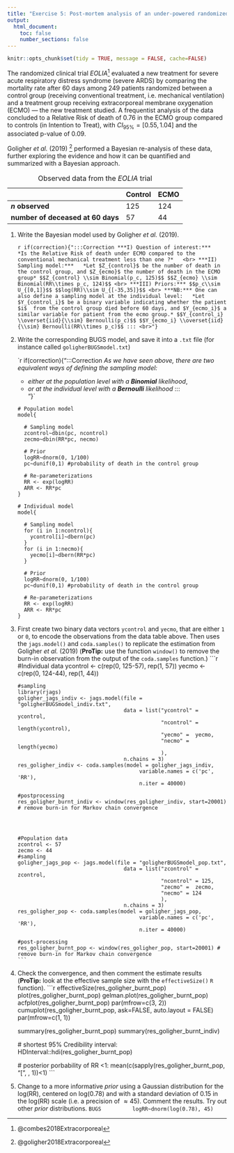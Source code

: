 ```yaml
---
title: "Exercise 5: Post-mortem analysis of an under-powered randomized trial"
output:
  html_document:
    toc: false
    number_sections: false
---
```



```r
knitr::opts_chunk$set(tidy = TRUE, message = FALSE, cache=FALSE)
```

The randomized clinical trial *EOLIA*^[@combes2018Extracorporeal] evaluated a new treatment for severe acute respiratory distress syndrome (severe ARDS) by comparing the mortality rate after 60 days among 249 patients randomized between a control group (receiving conventional treatment, i.e. mechanical ventilation) and a treatment group receiving extracorporeal membrane oxygenation (ECMO) --- the new treatment studied. A frequentist analysis of the data concluded to a Relative Risk of death of $0.76$ in the ECMO group compared to controls (in Intention to Treat), with $CI_{95\%} = [0.55 , 1.04]$ and the associated p-value of $0.09$.

Goligher *et al.* (2019) ^[@goligher2018Extracorporeal] performed a Bayesian re-analysis of these data, further exploring the evidence and how it can be quantified and summarized with a Bayesian approach.


|                                   | Control | ECMO |
|-----------------------------------|---------|------|
| **$n$ observed**                  | 125     | 124  |
| **number of deceased at 60 days** |  57     |  44  |
Table: Observed data from the *EOLIA* trial


 1. Write the Bayesian model used by Goligher *et al.* (2019).
  
    `r if(correction){":::Correction
    ***I) Question of interest:***  
    *Is the Relative Risk of death under ECMO compared to the conventional mechanical treatment less than one ?*  
    <br>
    ***II) Sampling model:***  
    *Let $Z_{control}$ be the number of death in the control group, and $Z_{ecmo}$ the number of death in the ECMO group*
    $$Z_{control} \\sim Binomial(p_c, 125)$$
    $$Z_{ecmo} \\sim Binomial(RR\\times p_c, 124)$$
    <br>
    ***III) Priors:***
    $$p_c\\sim U_{[0,1]}$$
    $$log(RR)\\sim U_{[-35,35]}$$
    <br>
    ***NB:*** One can also define a sampling model at the individual level:  
    *Let $Y_{control_i}$ be a binary variable indicating whether the patient $i$ 
    from the control group died before 60 days, and $Y_{ecmo_i}$ a similar variable for patient from the ecmo group.*
    $$Y_{control_i} \\overset{iid}{\\sim} Bernoulli(p_c)$$
    $$Y_{ecmo_i} \\overset{iid}{\\sim} Bernoulli(RR\\times p_c)$$
    :::
    <br>"}`
  
  
 2. Write the corresponding BUGS model, and save it into a `.txt` file (for instance called `goligherBUGSmodel.txt`)
  
    `r if(correction){":::Correction
    *As we have seen above, there are two equivalent ways of defining the sampling model:  *
      - *either at the population level with a **Binomial** likelihood*,
      - *or at the individual level with a **Bernoulli** likelihood*
    :::
    <br>"}`
    
       ```BUGS
       # Population model
       model{
      
         # Sampling model
         zcontrol~dbin(pc, ncontrol)
         zecmo~dbin(RR*pc, necmo)
      
         # Prior
         logRR~dnorm(0, 1/100)
         pc~dunif(0,1) #probability of death in the control group
        
         # Re-parameterizations
         RR <- exp(logRR)
         ARR <- RR*pc
       }
      ```
 
      ```BUGS
      # Individual model
      model{
      
        # Sampling model
        for (i in 1:ncontrol){
          ycontrol[i]~dbern(pc)
        }
        for (i in 1:necmo){
          yecmo[i]~dbern(RR*pc)
        }
      
        # Prior
        logRR~dnorm(0, 1/100)
        pc~dunif(0,1) #probability of death in the control group
        
        # Re-parameterizations
        RR <- exp(logRR)
        ARR <- RR*pc
      }
      ```



 3. First create two binary data vectors `ycontrol` and `yecmo`, that are either `1` or `0`, to encode the observations from the data table above. Then uses the `jags.model()` and `coda.samples()` to replicate the estimation from Goligher *et al.* (2019) (**ProTip:** use the function `window()` to remove the burn-in observation from the output of the `coda.samples` function.)
      ```r
        #Individual data
        ycontrol <- c(rep(0, 125-57), rep(1, 57))
        yecmo <- c(rep(0, 124-44), rep(1, 44))
        
        #sampling
        library(rjags)
        goligher_jags_indiv <- jags.model(file = "goligherBUGSmodel_indiv.txt", 
                                          data = list("ycontrol" =  ycontrol, 
                                                      "ncontrol" = length(ycontrol),
                                                      "yecmo" =  yecmo, 
                                                      "necmo" = length(yecmo)
                                                      ), 
                                          n.chains = 3)
        res_goligher_indiv <- coda.samples(model = goligher_jags_indiv, 
                                               variable.names = c('pc', 'RR'), 
                                               n.iter = 40000)
        
        #postprocessing
        res_goligher_burnt_indiv <- window(res_goligher_indiv, start=20001) # remove burn-in for Markov chain convergence
        
        
        
        
        #Population data
        zcontrol <- 57
        zecmo <- 44
        #sampling
        goligher_jags_pop <- jags.model(file = "goligherBUGSmodel_pop.txt", 
                                          data = list("zcontrol" =  zcontrol, 
                                                      "ncontrol" = 125,
                                                      "zecmo" =  zecmo, 
                                                      "necmo" = 124
                                                      ), 
                                          n.chains = 3)
        res_goligher_pop <- coda.samples(model = goligher_jags_pop, 
                                               variable.names = c('pc', 'RR'), 
                                               n.iter = 40000)
        
        #post-processing
        res_goligher_burnt_pop <- window(res_goligher_pop, start=20001) # remove burn-in for Markov chain convergence
        ```
        


  4. Check the convergence, and then comment the estimate results (**ProTip:** look at the effective sample size with the `effectiveSize()` `R` function).
        ```r
        effectiveSize(res_goligher_burnt_pop)
        plot(res_goligher_burnt_pop)
        gelman.plot(res_goligher_burnt_pop)
        acfplot(res_goligher_burnt_pop)
        par(mfrow=c(3, 2))
        cumuplot(res_goligher_burnt_pop, ask=FALSE, auto.layout = FALSE)
        par(mfrow=c(1, 1))
        
        summary(res_goligher_burnt_pop)
        summary(res_goligher_burnt_indiv)
        
        
        # shortest 95% Credibility interval:
        HDInterval::hdi(res_goligher_burnt_pop) 
        
        # posterior porbability of RR <1:
        mean(c(sapply(res_goligher_burnt_pop, "[", , 1))<1)
        ```


  5. Change to a more informative *prior* using a Gaussian distribution for the log(RR), centered on log(0.78) and with a standard deviation of 0.15 in the log(RR) scale (i.e. a precision of $\approx 45$). Comment the results. Try out other *prior* distributions.
        ```BUGS
         logRR~dnorm(log(0.78), 45)
        ```